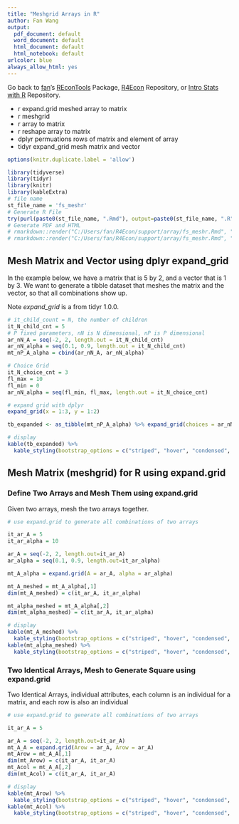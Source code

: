 ```yaml
---
title: "Meshgrid Arrays in R"
author: Fan Wang
output:
  pdf_document: default
  word_document: default
  html_document: default
  html_notebook: default
urlcolor: blue
always_allow_html: yes
---
```


Go back to [fan](http://fanwangecon.github.io/)'s [REconTools](https://fanwangecon.github.io/REconTools/) Package, [R4Econ](https://fanwangecon.github.io/R4Econ/) Repository, or [Intro Stats with R](https://fanwangecon.github.io/Stat4Econ/) Repository.

- r expand.grid meshed array to matrix
- r meshgrid
- r array to matrix
- r reshape array to matrix
- dplyr permuations rows of matrix and element of array
- tidyr expand_grid mesh matrix and vector

```r
options(knitr.duplicate.label = 'allow')
```
```r
library(tidyverse)
library(tidyr)
library(knitr)
library(kableExtra)
# file name
st_file_name = 'fs_meshr'
# Generate R File
try(purl(paste0(st_file_name, ".Rmd"), output=paste0(st_file_name, ".R"), documentation = 2))
# Generate PDF and HTML
# rmarkdown::render("C:/Users/fan/R4Econ/support/array/fs_meshr.Rmd", "pdf_document")
# rmarkdown::render("C:/Users/fan/R4Econ/support/array/fs_meshr.Rmd", "html_document")
```

## Mesh Matrix and Vector using dplyr expand_grid

In the example below, we have a matrix that is 5 by 2, and a vector that is 1 by 3. We want to generate a tibble dataset that meshes the matrix and the vector, so that all combinations show up.

Note *expand_grid* is a from tidyr 1.0.0.

```r
# it_child_count = N, the number of children
it_N_child_cnt = 5
# P fixed parameters, nN is N dimensional, nP is P dimensional
ar_nN_A = seq(-2, 2, length.out = it_N_child_cnt)
ar_nN_alpha = seq(0.1, 0.9, length.out = it_N_child_cnt)
mt_nP_A_alpha = cbind(ar_nN_A, ar_nN_alpha)

# Choice Grid
it_N_choice_cnt = 3
fl_max = 10
fl_min = 0
ar_nN_alpha = seq(fl_min, fl_max, length.out = it_N_choice_cnt)

# expand grid with dplyr
expand_grid(x = 1:3, y = 1:2)

tb_expanded <- as_tibble(mt_nP_A_alpha) %>% expand_grid(choices = ar_nN_alpha)

# display
kable(tb_expanded) %>%
  kable_styling(bootstrap_options = c("striped", "hover", "condensed", "responsive"))
```

## Mesh Matrix (meshgrid) for R  using expand.grid

### Define Two Arrays and Mesh Them using expand.grid

Given two arrays, mesh the two arrays together.

```r

# use expand.grid to generate all combinations of two arrays

it_ar_A = 5
it_ar_alpha = 10

ar_A = seq(-2, 2, length.out=it_ar_A)
ar_alpha = seq(0.1, 0.9, length.out=it_ar_alpha)

mt_A_alpha = expand.grid(A = ar_A, alpha = ar_alpha)

mt_A_meshed = mt_A_alpha[,1]
dim(mt_A_meshed) = c(it_ar_A, it_ar_alpha)

mt_alpha_meshed = mt_A_alpha[,2]
dim(mt_alpha_meshed) = c(it_ar_A, it_ar_alpha)

# display
kable(mt_A_meshed) %>%
  kable_styling(bootstrap_options = c("striped", "hover", "condensed", "responsive"))
kable(mt_alpha_meshed) %>%
  kable_styling(bootstrap_options = c("striped", "hover", "condensed", "responsive"))
```

### Two Identical Arrays, Mesh to Generate Square using expand.grid

Two Identical Arrays, individual attributes, each column is an individual for a matrix, and each row is also an individual

```r
# use expand.grid to generate all combinations of two arrays

it_ar_A = 5

ar_A = seq(-2, 2, length.out=it_ar_A)
mt_A_A = expand.grid(Arow = ar_A, Arow = ar_A)
mt_Arow = mt_A_A[,1]
dim(mt_Arow) = c(it_ar_A, it_ar_A)
mt_Acol = mt_A_A[,2]
dim(mt_Acol) = c(it_ar_A, it_ar_A)

# display
kable(mt_Arow) %>%
  kable_styling(bootstrap_options = c("striped", "hover", "condensed", "responsive"))
kable(mt_Acol) %>%
  kable_styling(bootstrap_options = c("striped", "hover", "condensed", "responsive"))
```
